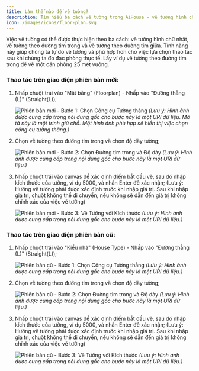 ```yaml
---
title: Làm thế nào để vẽ tường?
description: Tìm hiểu ba cách vẽ tường trong AiHouse - vẽ tường hình chữ nhật, vẽ tường theo đường tim trong và vẽ tường theo đường tim giữa - với trọng tâm là vẽ tường theo đường tim trong cho ví dụ phòng 25 mét vuông.
icon: /images/icons/floor-plan.svg
---
```


Việc vẽ tường có thể được thực hiện theo ba cách: vẽ tường hình chữ nhật, vẽ tường theo đường tim trong và vẽ tường theo đường tim giữa. Tính năng này giúp chúng ta tự do vẽ tường và phù hợp hơn cho việc lựa chọn thao tác sau khi chúng ta đo đạc phòng thực tế. Lấy ví dụ vẽ tường theo đường tim trong để vẽ một căn phòng 25 mét vuông.

### Thao tác trên giao diện phiên bản mới:

1.  Nhấp chuột trái vào "Mặt bằng" (Floorplan) - Nhấp vào "Đường thẳng (L)" (Straight(L));

    ![Phiên bản mới - Bước 1: Chọn Công cụ Tường thẳng](https://ai-study1.3vjia.com/aihouse-web/3c2150a9-026a-494a-8f0c-991f50a1a208.png)
    *(Lưu ý: Hình ảnh được cung cấp trong nội dung gốc cho bước này là một URI dữ liệu. Mô tả này là một trình giữ chỗ. Một hình ảnh phù hợp sẽ hiển thị việc chọn công cụ tường thẳng.)*

2.  Chọn vẽ tường theo đường tim trong và chọn độ dày tường;

    ![Phiên bản mới - Bước 2: Chọn Đường tim trong và Độ dày](https://ai-study1.3vjia.com/aihouse-web/1d8068bf-a090-4b86-9d4a-8f4f8a3e0113.png)
    *(Lưu ý: Hình ảnh được cung cấp trong nội dung gốc cho bước này là một URI dữ liệu.)*

3.  Nhấp chuột trái vào canvas để xác định điểm bắt đầu vẽ, sau đó nhập kích thước của tường, ví dụ 5000, và nhấn Enter để xác nhận; (Lưu ý: Hướng vẽ tường phải được xác định trước khi nhập giá trị. Sau khi nhập giá trị, chuột không thể di chuyển, nếu không sẽ dẫn đến giá trị không chính xác của việc vẽ tường)

    ![Phiên bản mới - Bước 3: Vẽ Tường với Kích thước](https://ai-study1.3vjia.com/aihouse-web/0e038868-1a78-474e-a30f-ff70780a29f7.png)
    *(Lưu ý: Hình ảnh được cung cấp trong nội dung gốc cho bước này là một URI dữ liệu.)*

### Thao tác trên giao diện phiên bản cũ:

1.  Nhấp chuột trái vào "Kiểu nhà" (House Type) - Nhấp vào "Đường thẳng (L)" (Straight(L));

    ![Phiên bản cũ - Bước 1: Chọn Công cụ Tường thẳng](https://ai-study1.3vjia.com/aihouse-web/3c2150a9-026a-494a-8f0c-991f50a1a208.png)
    *(Lưu ý: Hình ảnh được cung cấp trong nội dung gốc cho bước này là một URI dữ liệu.)*

2.  Chọn vẽ tường theo đường tim trong và chọn độ dày tường;

    ![Phiên bản cũ - Bước 2: Chọn Đường tim trong và Độ dày](https://ai-study1.3vjia.com/aihouse-web/d09e815d-0b8c-4f7e-850e-3f780028959f.png)
    *(Lưu ý: Hình ảnh được cung cấp trong nội dung gốc cho bước này là một URI dữ liệu.)*

3.  Nhấp chuột trái vào canvas để xác định điểm bắt đầu vẽ, sau đó nhập kích thước của tường, ví dụ 5000, và nhấn Enter để xác nhận; (Lưu ý: Hướng vẽ tường phải được xác định trước khi nhập giá trị. Sau khi nhập giá trị, chuột không thể di chuyển, nếu không sẽ dẫn đến giá trị không chính xác của việc vẽ tường)

    ![Phiên bản cũ - Bước 3: Vẽ Tường với Kích thước](https://ai-study1.3vjia.com/aihouse-web/8f8f0375-501c-4094-8b9f-3d8a371601e1.png)
    *(Lưu ý: Hình ảnh được cung cấp trong nội dung gốc cho bước này là một URI dữ liệu.)*
